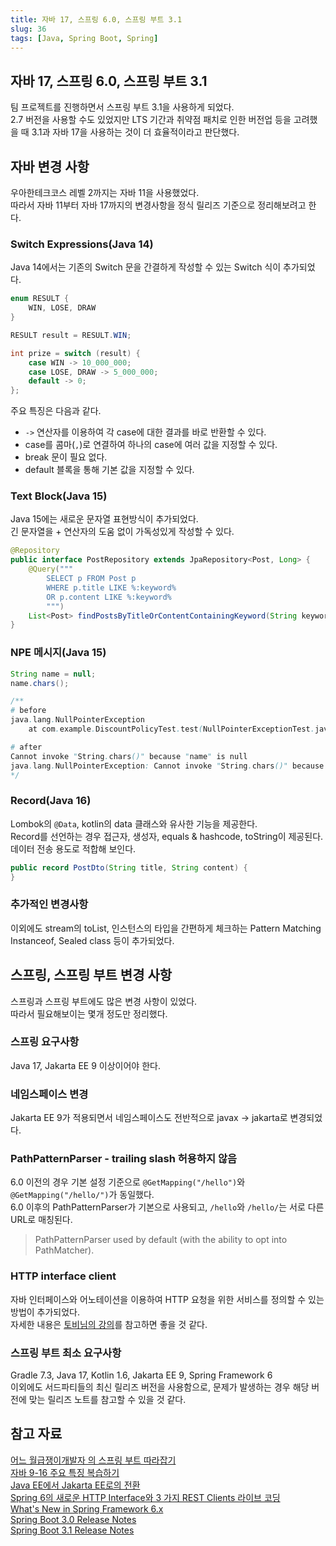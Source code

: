 ```yaml
---
title: 자바 17, 스프링 6.0, 스프링 부트 3.1
slug: 36
tags: [Java, Spring Boot, Spring]
---
```


## 자바 17, 스프링 6.0, 스프링 부트 3.1

팀 프로젝트를 진행하면서 스프링 부트 3.1을 사용하게 되었다.  
2.7 버전을 사용할 수도 있었지만 LTS 기간과 취약점 패치로 인한 버전업 등을 고려했을 때 3.1과 자바 17을 사용하는 것이 더 효율적이라고 판단했다.

## 자바 변경 사항

우아한테크코스 레벨 2까지는 자바 11을 사용했었다.  
따라서 자바 11부터 자바 17까지의 변경사항을 정식 릴리즈 기준으로 정리해보려고 한다.

### Switch Expressions(Java 14)

Java 14에서는 기존의 Switch 문을 간결하게 작성할 수 있는 Switch 식이 추가되었다. 

```java
enum RESULT {
    WIN, LOSE, DRAW
}

RESULT result = RESULT.WIN;

int prize = switch (result) {
    case WIN -> 10_000_000;
    case LOSE, DRAW -> 5_000_000;
	default -> 0;
};
```

주요 특징은 다음과 같다.

- `->` 연산자를 이용하여 각 case에 대한 결과를 바로 반환할 수 있다.
- case를 콤마(`,`)로 연결하여 하나의 case에 여러 값을 지정할 수 있다.
- break 문이 필요 없다.
- default 블록을 통해 기본 값을 지정할 수 있다.

### Text Block(Java 15)

Java 15에는 새로운 문자열 표현방식이 추가되었다.  
긴 문자열을 + 연산자의 도움 없이 가독성있게 작성할 수 있다.

```java
@Repository
public interface PostRepository extends JpaRepository<Post, Long> {
    @Query("""
        SELECT p FROM Post p
        WHERE p.title LIKE %:keyword%
        OR p.content LIKE %:keyword%
        """)
    List<Post> findPostsByTitleOrContentContainingKeyword(String keyword);
}
```

### NPE 메시지(Java 15)

```java
String name = null;
name.chars();

/** 
# before
java.lang.NullPointerException
	at com.example.DiscountPolicyTest.test(NullPointerExceptionTest.java:61)

# after
Cannot invoke "String.chars()" because "name" is null
java.lang.NullPointerException: Cannot invoke "String.chars()" because "name" is null
*/
```

### Record(Java 16)

Lombok의 `@Data`, kotlin의 data 클래스와 유사한 기능을 제공한다.  
Record를 선언하는 경우 접근자, 생성자, equals & hashcode, toString이 제공된다.  
데이터 전송 용도로 적합해 보인다.  

```java
public record PostDto(String title, String content) {
}
```

### 추가적인 변경사항

이외에도 stream의 toList, 인스턴스의 타입을 간편하게 체크하는 Pattern Matching Instanceof, Sealed class 등이 추가되었다.  

## 스프링, 스프링 부트 변경 사항

스프링과 스프링 부트에도 많은 변경 사항이 있었다.  
따라서 필요해보이는 몇개 정도만 정리했다.  

### 스프링 요구사항

Java 17, Jakarta EE 9 이상이어야 한다.

### 네임스페이스 변경

Jakarta EE 9가 적용되면서 네임스페이스도 전반적으로 javax -> jakarta로 변경되었다.  

### PathPatternParser - trailing slash 허용하지 않음

6.0 이전의 경우 기본 설정 기준으로 `@GetMapping("/hello")`와 `@GetMapping("/hello/")`가 동일했다.  
6.0 이후의 PathPatternParser가 기본으로 사용되고, `/hello`와 `/hello/`는 서로 다른 URL로 매칭된다.  

> PathPatternParser used by default (with the ability to opt into PathMatcher). 

### HTTP interface client

자바 인터페이스와 어노테이션을 이용하여 HTTP 요청을 위한 서비스를 정의할 수 있는 방법이 추가되었다.  
자세한 내용은 [토비님의 강의](https://www.youtube.com/watch?v=Kb37Q5GCyZs)를 참고하면 좋을 것 같다.

### 스프링 부트 최소 요구사항

Gradle 7.3, Java 17, Kotlin 1.6, Jakarta EE 9, Spring Framework 6  
이외에도 서드파티들의 최신 릴리즈 버전을 사용함으로, 문제가 발생하는 경우 해당 버전에 맞는 릴리즈 노트를 참고할 수 있을 것 같다.  

## 참고 자료

[어느 월급쟁이개발자 의 스프링 부트 따라잡기](https://www.youtube.com/watch?v=1WT6oxchM9M)  
[자바 9-16 주요 특징 복습하기](https://www.youtube.com/watch?v=7SlDdzVk6GE)  
[Java EE에서 Jakarta EE로의 전환](https://www.samsungsds.com/kr/insights/java_jakarta.html)  
[Spring 6의 새로운 HTTP Interface와 3 가지 REST Clients 라이브 코딩](https://www.youtube.com/watch?v=Kb37Q5GCyZs)  
[What's New in Spring Framework 6.x](https://github.com/spring-projects/spring-framework/wiki/What%27s-New-in-Spring-Framework-6.x)  
[Spring Boot 3.0 Release Notes](https://github.com/spring-projects/spring-boot/wiki/Spring-Boot-3.0-Release-Notes)  
[Spring Boot 3.1 Release Notes](https://github.com/spring-projects/spring-boot/wiki/Spring-Boot-3.1-Release-Notes)  